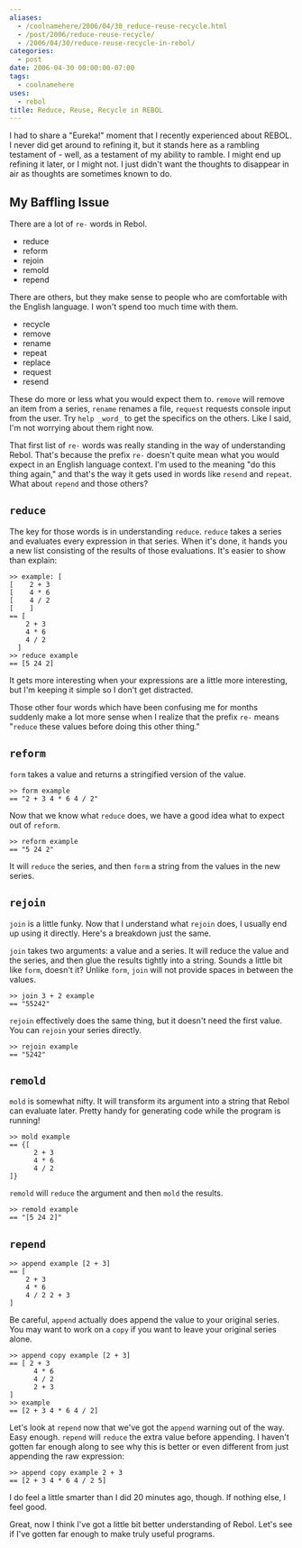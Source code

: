 ```yaml
---
aliases:
  - /coolnamehere/2006/04/30_reduce-reuse-recycle.html
  - /post/2006/reduce-reuse-recycle/
  - /2006/04/30/reduce-reuse-recycle-in-rebol/
categories:
  - post
date: 2006-04-30 00:00:00-07:00
tags:
  - coolnamehere
uses:
  - rebol
title: Reduce, Reuse, Recycle in REBOL
---
```


I had to share a "Eureka!" moment that I recently experienced about REBOL. I 
never did get around to refining it, but it stands here as a rambling 
testament of - well, as a testament of my ability to ramble.  I might end up 
refining it later, or I might not. I just didn't want the thoughts to 
disappear in air as thoughts are sometimes known to do.

## My Baffling Issue

There are a lot of `re-` words in Rebol.

* reduce
* reform
* rejoin
* remold
* repend

There are others, but they make sense to people who are comfortable with the 
English language. I won't spend too much time with them.

* recycle
* remove
* rename
* repeat
* replace
* request
* resend

These do more or less what you would expect them to. `remove` will remove an 
item from a series, `rename` renames a file, `request` requests console input 
from the user. Try `help _word_` to get the specifics on the others. Like I 
said, I'm not worrying about them right now.

That first list of `re-` words was really standing in the way of understanding 
Rebol. That's because the prefix `re-` doesn't quite mean what you would 
expect in an English language context. I'm used to the meaning "do this thing 
again," and that's the way it gets used in words like `resend` and `repeat`. 
What about `repend` and those others?

## `reduce`

The key for those words is in understanding `reduce`. `reduce` takes a series 
and evaluates every expression in that series. When it's done, it hands you a 
new list consisting of the results of those evaluations. It's easier to show 
than explain:

```
>> example: [
[    2 + 3
[    4 * 6
[    4 / 2
[    ]
== [
    2 + 3
    4 * 6
    4 / 2
  ]
>> reduce example
== [5 24 2]
```

It gets more interesting when your expressions are a little more interesting, 
but I'm keeping it simple so I don't get distracted.

Those other four words which have been confusing me for months suddenly make a 
lot more sense when I realize that the prefix `re-` means "`reduce` these 
values before doing this other thing."

## `reform`

`form` takes a value and returns a stringified version of the value.

```
>> form example
== "2 + 3 4 * 6 4 / 2"
```

Now that we know what `reduce` does, we have a good idea what to expect out of `reform`.

```
>> reform example
== "5 24 2"
```

It will `reduce` the series, and then `form` a string from the values in the 
new series.

## `rejoin`

`join` is a little funky. Now that I understand what `rejoin` does, I usually 
end up using it directly. Here's a breakdown just the same.

`join` takes two arguments: a value and a series. It will reduce the value and 
the series, and then glue the results tightly into a string. Sounds a little 
bit like `form`, doesn't it? Unlike `form`, `join` will not provide spaces in 
between the values.

```
>> join 3 + 2 example
== "55242"
```

`rejoin` effectively does the same thing, but it doesn't need the first value. 
You can `rejoin` your series directly.

```
>> rejoin example
== "5242"
```

## `remold`

`mold` is somewhat nifty. It will transform its argument into a string that 
Rebol can evaluate later. Pretty handy for generating code while the program
is running!

```
>> mold example
== {[
      2 + 3
      4 * 6
      4 / 2
]}
```

`remold` will `reduce` the argument and then `mold` the results.

```
>> remold example
== "[5 24 2]"
```

## `repend`

```
>> append example [2 + 3]
== [
    2 + 3
    4 * 6
    4 / 2 2 + 3
]
```

Be careful, `append` actually does append the value to your original series. 
You may want to work on a `copy` if you want to leave your original series alone.

```
>> append copy example [2 + 3]
== [ 2 + 3 
      4 * 6 
      4 / 2 
      2 + 3
]
>> example
== [2 + 3 4 * 6 4 / 2]
```

Let's look at `repend` now that we've got the `append` warning out of the way. 
Easy enough. `repend` will `reduce` the extra value before appending. I 
haven't gotten far enough along to see why this is better or even different 
from just appending the raw expression:

```
>> append copy example 2 + 3
== [2 + 3 4 * 6 4 / 2 5]
```

I do feel a little smarter than I did 20 minutes ago, though. If nothing else, 
I feel good.

Great, now I think I've got a little bit better understanding of Rebol. Let's 
see if I've gotten far enough to make truly useful programs.
